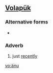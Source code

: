 ==[[Volapük]]==

===Alternative forms===
*{{l|vo|aynu}}

===Adverb===
{{infl|vo|adverb}}

# just [[recently]]

[[vo:änu]]